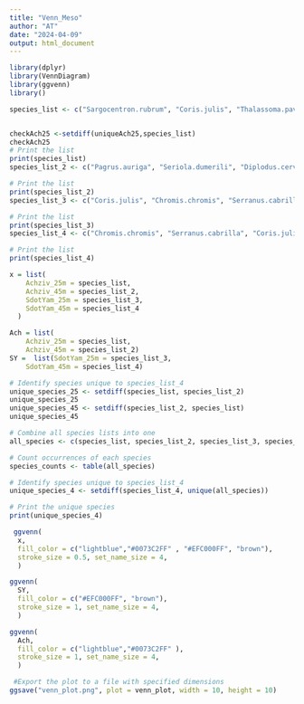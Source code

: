 ---
title: "Venn_Meso"
author: "AT"
date: "2024-04-09"
output: html_document
---
```{r}

library(dplyr)
library(VennDiagram)
library(ggvenn)
library()
```

```{r}
species_list <- c("Sargocentron.rubrum", "Coris.julis", "Thalassoma.pavo", "Chromis.chromis", "Mycteroperca.rubra", "Epinephelus.marginatus", "Siganus.rivulatus", "Epinephelus.costae", "Parupeneus.forsskali", "Serranus.cabrilla", "Siganus.luridus", "Torquigener.flavimaculosus", "Pterois.miles", "Sparisoma.cretense", "Dasyatis.pastinaca", "Serranus.scriba", "Parablennius.rouxi", "Scarus.ghobban", "Salpa.salpa", "Gobius.bucchichi", "Saprisoma.cretense", "Cheilodipterus.novemstriatus", "Fistularia.commersonii", "Echeneis.sp", "Taeniurops.grabatus")


checkAch25 <-setdiff(uniqueAch25,species_list)
checkAch25
# Print the list
print(species_list)
species_list_2 <- c("Pagrus.auriga", "Seriola.dumerili", "Diplodus.cervinus", "Cheilodipterus.novemstriatus", "Pagrus.caeruleostictus", "Gobius.vittatus", "Symphodus.mediterraneus", "Torquigener.flavimaculosus", "Sargocentron.rubrum", "Taeniurops.grabatus", "Argyrosomus.regius", "Diplodus.puntazzo", "Parablennius.rouxi", "Serranus.scriba", "Diplodus.vulgaris", "Scarus.ghobban", "Parupeneus.forsskali", "Sparisoma.cretense", "Diplodus.sargus", "Thalassoma.pavo", "Epinephelus.costae", "Pterois.miles", "Epinephelus.marginatus", "Sciaena.umbra", "Mycteroperca.rubra", "Serranus.cabrilla", "Coris.julis", "Chromis.chromis")

# Print the list
print(species_list_2)
species_list_3 <- c("Coris.julis", "Chromis.chromis", "Serranus.cabrilla", "Torquigener.flavimaculosus", "Thalassoma.pavo", "Siganus.rivulatus", "Mycteroperca.rubra", "Parupeneus.forsskali", "Epinephelus.costae", "Epinephelus.marginatus", "Serranus.scriba", "Sparisoma.cretense", "Sargocentron.rubrum", "Muraena.helena", "Symphodus.mediterraneus", "Sardin.sp", "Saprisoma.cretense", "Balistes.capriscus", "Pterois.miles", "Scomberomorus.commerson", "Symphodus.tinca", "Parablennius.rouxi", "Atherinomorus.forskalii", "Diplodus.vulgaris", "Seriola.dumerili", "Siganus.luridus")

# Print the list
print(species_list_3)
species_list_4 <- c("Chromis.chromis", "Serranus.cabrilla", "Coris.julis", "Siganus.rivulatus", "Parupeneus.forsskali", "Sardin.sp", "Pterois.miles", "Torquigener.flavimaculosus", "Sparisoma.cretense", "Mycteroperca.rubra", "Epinephelus.marginatus", "Saprisoma.cretense", "Muraena.helena", "Epinephelus.costae", "Symphodus.mediterraneus", "Thalassoma.pavo", "Symphodus.tinca", "Diplodus.vulgaris", "Synodus.saurus", "Acantholabrus.palloni", "Scomber.sp")

# Print the list
print(species_list_4)

x = list(
    Achziv_25m = species_list,
    Achziv_45m = species_list_2,
    SdotYam_25m = species_list_3,
    SdotYam_45m = species_list_4
  )

Ach = list(
    Achziv_25m = species_list,
    Achziv_45m = species_list_2)
SY =  list(SdotYam_25m = species_list_3,
    SdotYam_45m = species_list_4)
```
```{r}
# Identify species unique to species_list_4
unique_species_25 <- setdiff(species_list, species_list_2)
unique_species_25
unique_species_45 <- setdiff(species_list_2, species_list)
unique_species_45
```


```{r}
# Combine all species lists into one
all_species <- c(species_list, species_list_2, species_list_3, species_list_4)

# Count occurrences of each species
species_counts <- table(all_species)

# Identify species unique to species_list_4
unique_species_4 <- setdiff(species_list_4, unique(all_species))

# Print the unique species
print(unique_species_4)
```



```{r}
 ggvenn(
  x, 
  fill_color = c("lightblue","#0073C2FF" , "#EFC000FF", "brown"),
  stroke_size = 0.5, set_name_size = 4, 
  )
```
```{r}
ggvenn(
  SY, 
  fill_color = c("#EFC000FF", "brown"),
  stroke_size = 1, set_name_size = 4, 
  )
```

```{r}
ggvenn(
  Ach, 
  fill_color = c("lightblue","#0073C2FF" ),
  stroke_size = 1, set_name_size = 4, 
  )
```



```{r}
 #Export the plot to a file with specified dimensions
ggsave("venn_plot.png", plot = venn_plot, width = 10, height = 10)
```

